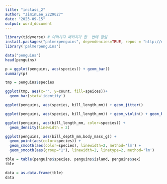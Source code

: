 ```yaml
---
title: "inclass_2"
author: "JiminLee_2229027"
date: "2023-09-15"
output: word_document
---
```

```r
library(tidyverse) # 여러가지 패키지가 한  번에 깔림 
install.packages("palmerpenguins", dependencies=TRUE, repos = "http://cran.us.r-project.org")
library('palmerpenguins')
```

```r
data("penguins")
head(penguins)
```
```r
p = ggplot(penguins, aes(species)) + geom_bar()
summary(p)
```
```r
tmp = penguins$species

ggplot(tmp, aes(x="", y=count, fill=speices))+
  geom_bar(stat='identity')
```
```r
ggplot(penguins, aes(species, bill_length_mm)) + geom_jitter()
```
```r
ggplot(penguins, aes(species, bill_length_mm)) + geom_violin() + geom_boxplot() + geom_jitter()
```

```r
ggplot(penguins, aes(bill_length_mm, color=species)) +
  geom_density(linewidth = 2)
```
```r
ggplot(penguins, aes(bill_depth_mm,body_mass_g)) + 
  geom_point(aes(color=species)) + 
  geom_smooth(aes(color=species), linewidth=2, method='lm') + 
  geom_smooth(aes(group="1"), linewidth=2, linetype=2, method='lm')
```

```r
tble = table(penguins$species, penguins$island, penguins$sex)
tble
```
```r
data = as.data.frame(tble)
data
```

